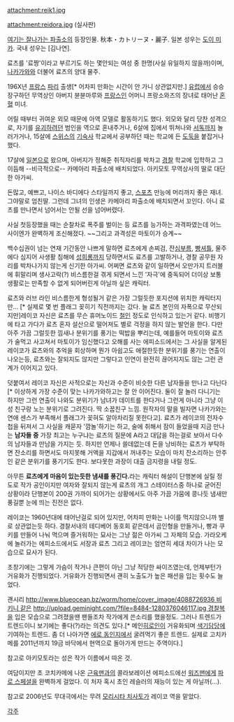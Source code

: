 attachment:reik1.jpg

attachment:reidora.jpg
(실사판)

[[여기는 잘나가는 파출소]]의 등장인물. 秋本・カトリーヌ・麗子. 일본 성우는 [[도이 미카]]. 국내 성우는 [김나연].

료츠를 '료짱'이라고 부르기도 하는 몇안되는 여성 중 한명(사실 유일하지 않을까)이며, [[나카가와]]와 더불어 료츠의 양대 물주.  

196X년 [[프랑스]] [[파리]] 출생[* 어차피 만화는 시간이 안 가니 상관없지만.] [[유럽]]에서 승승장구하던 무역상인 아버지 뷴뷴마루와 [[프랑스]]인 어머니 프랑소와즈의 장녀로 태어난 [[혼혈]] 미녀. 

어릴 때부터 귀여운 외모 때문에 아역 모델로 활동하기도 했다. 외모와 달리 당찬 성격으로, 자기를 [[유괴]]하려던 범인을 역으로 혼내주거나, 6살에 집에서 뛰쳐나와 [[서독]]까지 놀러가거나, 15살에 [[스위스]]의 [[기숙사]] 학교에서 공부하던 때는 학교에 든 [[도둑]]을 붙잡거나 했다.

17살에 [[일본]]으로 왔으며, 아버지가 정해준 취직자리를 박차고 [[경찰]] 학교에 입학하고 그 이듬해 --비극적으로-- 카메아리 파출소에 배치되었다. 아키모토 무역상사의 딸로 대단한 아가씨.

돈많고, 예쁘고, 나이스 바디에다 스타일까지 좋고, [[스포츠]] 만능에 머리까지 좋은 재녀. 그야말로 엄친딸. 그런데 그녀의 인생은 카메아리 파출소에 배치되면서 꼬인다. 아니 료츠를 만나면서 넘어서는 안될 선을 넘어버렸다. 

사실 첫등장했을 때는 순찰차로 폭주를 벌이는 등 료츠를 능가하는 과격파였는데 어느 사이엔가 완벽하게 조신해졌다. ~~그리고 과격성은 마토이가 승계~~

백수십권이 넘는 연재 기간동안 나쁘게 말하면 료츠에게 손찌검, 잔[[심부름]], [[빵셔틀]], 물주에다 심지어 사생활 침해에 [[성희롱]]까지 당하면서도 료츠를 고발하거나, 경찰 공무원 자리를 박차나가지 않는게 신기한 아가씨. 어쩌면 료츠와 같이 일하면서 오만가지 트러블에 휘말리며 생사고락(?) 비스름한걸 겪게 되면서 느낀 '자극'에 중독되어 더이상 보통 생활로는 만족할 수 없게 되어버린게 아닐까 싶은 캐릭터.    

료츠와 러브 라인 비스름한게 형성될거 같은 가장 그럴듯한 포지션에 위치한 캐릭터지만... [* 실제로 몇 번 플래그 꽂히기 직전까지는 갔다. 늘 료츠 본인의 자폭으로 무산되지만]레이코 자신은 료츠를 무슨 휴머노이드 [[철인]] 정도로 인식하고 있는거 같다. 비행기에 타고 가다가 료츠 혼자 설산으로 떨어져도 별로 걱정을 하지 않는 발언을 한다. 다만 아주 가끔 그럴듯한 낌새나 분위기를 풍기는 떡밥을 뿌리는데, 예를들어 마토이와 료츠가 술먹고 사고쳐서 마토이가 임신했다고 오해를 사는 에피소드에서는 그 사실을 알게된 레이코가 료츠와의 추억을 회상하며 뭔가 아쉽고도 애절한듯한 분위기를 풍기는 연출이 나오는등, 료츠와는 잘되지도 않지만 그렇다고 인연이 완전히 끊어지지도 않는 그런 관계가 이어지고 있다.    

덧붙여서 레이코 자신은 사적으로는 자신과 수준이 비슷한 다른 남자들을 만나고 다닌다 [* 이상하게 가장 수준이 맞는 나카가와하고는 잘 안 이어진다. 둘이 잘 놀러 다니기는 하지만 그런 연출이 나와도 분위기가 남녀가 데이트를 한다거나 그런게 아니라 그냥 이성 친구랑 노는 분위기로 그려진다. 딱 소꿉친구 느낌. 원작자의 말을 빌자면 나카가와는 연애 센스가 부족해서 플래그가 꽂혀도 알아차리질 못한다고]. 료츠가 레이코의 전자수첩을 뒤져서 그 사실을 캐묻자 '깜놀'하기는 하고, 술에 취해서 잠이 들었을때 지금 만나는 '''남자들 중''' 가장 최고는 누구냐는 료츠의 질문에 A라고 대답을 하는걸로 보아서 다수의 남자들과 만남을 가지는 듯. 하지만 언제나 쓸데없는데 돈을 낭비하는 료츠가 부탁하면 잔소리를 하면서도 마지못해 거액을 지갑에서 꺼내주는 모습이 마치 잔소리하는 안주인 같은 분위기를 풍기기도 한다. 보다못한 과장이 대출 금지령을 내릴 정도. 

아무튼 '''료츠에게 마음이 있는듯한 냄새를 풍긴다.'''라는 캐릭터 해설이 단행본에 실릴 정도로 작가 공인이지만 여자와 잘되지 않는게 료츠의 개그 스테이터스중 하나로 굳어진 상황이라 단행본이 200권 가까이 되어가는 상황에서도 아주 가끔 가뭄에 콩나듯 냄새만 풍길뿐 눈에 띄는 진전은 없다.

레이코는 1960년대에 태어난걸로 되어 있지만, 어차피 만화는 나이를 먹지않으니까 별로 상관없는듯 하다. 경찰서내의 테디베어 동호회 같은데서 곰인형을 만들거나, 빵과 쿠키를 만들어 나눠 먹으며 즐거워하는 묘사는 그냥 젊은 아가씨 그 자체의 모습. 가라오케에 놀러가는 에피소드에서도 서장과 료츠 그리고 레이코는 엄연히 세대 차이가 나는 모습으로 묘사가 된다. 

초창기에는 그렇게 가슴이 작거나 큰편이 아닌 그냥 적당한 싸이즈였는데, 언제부턴가 거유화가 진행되었다. 거유화가 진행되면서 괜히 노출도가 높은 패션을 입는 횟수도 늘었다. 

괜시리 [[http://www.blueocean.bz/worm/home/cover_image/4088726936 비키니 같은]] [[http://upload.geminight.com/?file=8484-1280376046117.jpg 경찰복]]을 입은 모습으로 그려졌을땐 팬들조차 작가에게 쓴소리를 했을정도. 그러나 트렌드가 트렌드이니 보기에는 좋다(?)라는 의견도 있다.[* 메인[[히로인]]이 거유화되며 [[색기담당]]에 기여하는 트렌드. 좀 더 나아가면 [[에로 동인지]]에서 굴려먹기 좋은 트렌드. 실제로 고치카메를 2011년까지 19금 바닥에서 현역으로 돌아가게 만드는 주역이다.] 

참고로 아키모토라는 성은 작가 이름에서 따온 것.

여담이지만 초 코치카메에 나온 [[근육맨]]과의 콜라보레이션 에피소드에선 [[워즈맨]]에게 [[파로 스페셜]]을 완벽하게 걸었다. 이 처자 혹시 초인 레슬러의 재능이 있는 게 아닐까(...).

참고로 2006년도 무대극에서는 무려 [[모리시타 치사토]]가 레이코 역을 맡았다. 

[[각주]]
